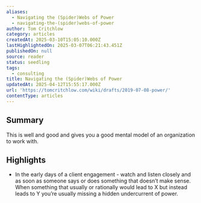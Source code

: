 ```yaml
---
aliases:
  - Navigating the (Spider)Webs of Power
  - navigating-the-(spider)webs-of-power
author: Tom Critchlow
category: articles
createdAt: 2025-03-10T15:05:10.000Z
lastHighlightedOn: 2025-03-07T06:21:43.451Z
publishedOn: null
source: reader
status: seedling
tags:
  - consulting
title: Navigating the (Spider)Webs of Power
updatedAt: 2025-04-12T15:55:17.000Z
url: 'https://tomcritchlow.com/wiki/drafts/2019-07-08-power/'
contentType: articles
---
```

## Summary

This is well and good and gives you a good mental model of an organization to work with.

## Highlights

- In the early days of a client engagement - watch and listen closely and as soon as someone says or does something that doesn’t make sense. When something that usually or rationally would lead to X but instead leads to Y you’re usually missing a hidden undercurrent of power.
